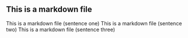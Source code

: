 ## This is a markdown file
This is a markdown file (sentence one)
This is a markdown file (sentence two)
This is a markdown file (sentence three)